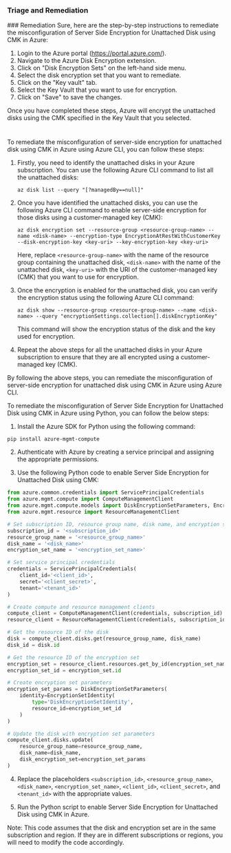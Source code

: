 
### Triage and Remediation
<Tabs>
<Tab title='Remediation'>
### Remediation

<AccordionGroup>
<Accordion title='Using Console' defaultOpen='true'>
Sure, here are the step-by-step instructions to remediate the misconfiguration of Server Side Encryption for Unattached Disk using CMK in Azure:

1. Login to the Azure portal (https://portal.azure.com/).
2. Navigate to the Azure Disk Encryption extension.
3. Click on "Disk Encryption Sets" on the left-hand side menu.
4. Select the disk encryption set that you want to remediate.
5. Click on the "Key vault" tab.
6. Select the Key Vault that you want to use for encryption.
7. Click on "Save" to save the changes.

Once you have completed these steps, Azure will encrypt the unattached disks using the CMK specified in the Key Vault that you selected.

#
</Accordion>

<Accordion title='Using CLI'>
To remediate the misconfiguration of server-side encryption for unattached disk using CMK in Azure using Azure CLI, you can follow these steps:

1. Firstly, you need to identify the unattached disks in your Azure subscription. You can use the following Azure CLI command to list all the unattached disks:

   `az disk list --query "[?managedBy==null]"`

2. Once you have identified the unattached disks, you can use the following Azure CLI command to enable server-side encryption for those disks using a customer-managed key (CMK):

   `az disk encryption set --resource-group <resource-group-name> --name <disk-name> --encryption-type EncryptionAtRestWithCustomerKey --disk-encryption-key <key-uri> --key-encryption-key <key-uri>`

   Here, replace `<resource-group-name>` with the name of the resource group containing the unattached disk, `<disk-name>` with the name of the unattached disk, `<key-uri>` with the URI of the customer-managed key (CMK) that you want to use for encryption.

3. Once the encryption is enabled for the unattached disk, you can verify the encryption status using the following Azure CLI command:

   `az disk show --resource-group <resource-group-name> --name <disk-name> --query "encryptionSettings.collection[].diskEncryptionKey"`

   This command will show the encryption status of the disk and the key used for encryption.

4. Repeat the above steps for all the unattached disks in your Azure subscription to ensure that they are all encrypted using a customer-managed key (CMK).

By following the above steps, you can remediate the misconfiguration of server-side encryption for unattached disk using CMK in Azure using Azure CLI.
</Accordion>

<Accordion title='Using Python'>
To remediate the misconfiguration of Server Side Encryption for Unattached Disk using CMK in Azure using Python, you can follow the below steps:

1. Install the Azure SDK for Python using the following command:

```
pip install azure-mgmt-compute
```

2. Authenticate with Azure by creating a service principal and assigning the appropriate permissions.

3. Use the following Python code to enable Server Side Encryption for Unattached Disk using CMK:

```python
from azure.common.credentials import ServicePrincipalCredentials
from azure.mgmt.compute import ComputeManagementClient
from azure.mgmt.compute.models import DiskEncryptionSetParameters, EncryptionSetIdentity
from azure.mgmt.resource import ResourceManagementClient

# Set subscription ID, resource group name, disk name, and encryption set name
subscription_id = '<subscription_id>'
resource_group_name = '<resource_group_name>'
disk_name = '<disk_name>'
encryption_set_name = '<encryption_set_name>'

# Set service principal credentials
credentials = ServicePrincipalCredentials(
    client_id='<client_id>',
    secret='<client_secret>',
    tenant='<tenant_id>'
)

# Create compute and resource management clients
compute_client = ComputeManagementClient(credentials, subscription_id)
resource_client = ResourceManagementClient(credentials, subscription_id)

# Get the resource ID of the disk
disk = compute_client.disks.get(resource_group_name, disk_name)
disk_id = disk.id

# Get the resource ID of the encryption set
encryption_set = resource_client.resources.get_by_id(encryption_set_name, api_version='2019-04-01')
encryption_set_id = encryption_set.id

# Create encryption set parameters
encryption_set_params = DiskEncryptionSetParameters(
    identity=EncryptionSetIdentity(
        type='DiskEncryptionSetIdentity',
        resource_id=encryption_set_id
    )
)

# Update the disk with encryption set parameters
compute_client.disks.update(
    resource_group_name=resource_group_name,
    disk_name=disk_name,
    disk_encryption_set=encryption_set_params
)
```

4. Replace the placeholders `<subscription_id>`, `<resource_group_name>`, `<disk_name>`, `<encryption_set_name>`, `<client_id>`, `<client_secret>`, and `<tenant_id>` with the appropriate values.

5. Run the Python script to enable Server Side Encryption for Unattached Disk using CMK in Azure.

Note: This code assumes that the disk and encryption set are in the same subscription and region. If they are in different subscriptions or regions, you will need to modify the code accordingly.
</Accordion>

</AccordionGroup>
</Tab>
</Tabs>
